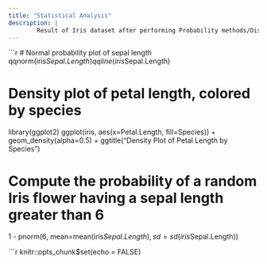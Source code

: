 ```yaml
---
title: "Statistical Analysis"
description: |
        Result of Iris dataset after performing Probability methods/Distribution
---
```


```r

# Normal probability plot of sepal length
qqnorm(iris$Sepal.Length)
qqline(iris$Sepal.Length)

# Density plot of petal length, colored by species
library(ggplot2)
ggplot(iris, aes(x=Petal.Length, fill=Species)) + 
  geom_density(alpha=0.5) + 
  ggtitle("Density Plot of Petal Length by Species")

# Compute the probability of a random Iris flower having a sepal length greater than 6
1 - pnorm(6, mean=mean(iris$Sepal.Length), sd=sd(iris$Sepal.Length))


```r
knitr::opts_chunk$set(echo = FALSE)
